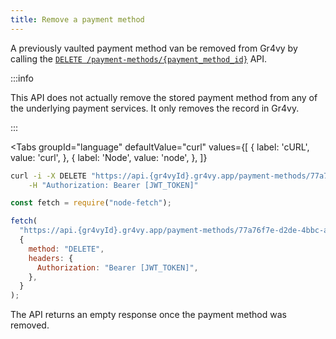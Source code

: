 ```yaml
---
title: Remove a payment method
---
```



A previously vaulted payment method van be removed from Gr4vy by calling the
[`DELETE /payment-methods/{payment_method_id}`][api] API.

:::info

This API does not actually remove the stored payment method from any of the
underlying payment services. It only removes the record in Gr4vy.

:::

<Tabs
  groupId="language"
  defaultValue="curl"
  values={[
    { label: 'cURL', value: 'curl', },
    { label: 'Node', value: 'node', },
  ]}
>
  <TabItem value="curl">

```bash
curl -i -X DELETE "https://api.{gr4vyId}.gr4vy.app/payment-methods/77a76f7e-d2de-4bbc-ada9-d6a0015e6bd5" \
    -H "Authorization: Bearer [JWT_TOKEN]"
```

  </TabItem>
  <TabItem value="node">

```js {10-13}
const fetch = require("node-fetch");

fetch(
  "https://api.{gr4vyId}.gr4vy.app/payment-methods/77a76f7e-d2de-4bbc-ada9-d6a0015e6bd5",
  {
    method: "DELETE",
    headers: {
      Authorization: "Bearer [JWT_TOKEN]",
    },
  }
);
```

  </TabItem>
</Tabs>

The API returns an empty response once the payment method was removed.

[api]: /reference#operation/delete-payment-method
